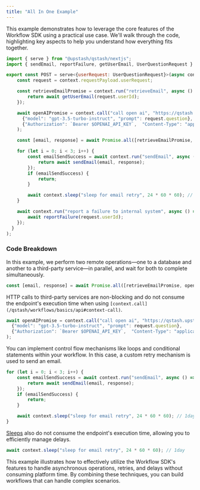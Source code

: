 ```yaml
---
title: "All In One Example"
---
```


This example demonstrates how to leverage the core features of the Workflow SDK using a practical use case. We'll walk through the code, highlighting key aspects to help you understand how everything fits together.

```javascript 
import { serve } from "@upstash/qstash/nextjs";
import { sendEmail, reportFailure, getUserEmail, UserQuestionRequest } from "./utils"

export const POST = serve<{userRequest: UserQuestionRequest}>(async context => {
    const request = context.requestPayload.userRequest;

    const retrieveEmailPromise = context.run("retrieveEmail", async () => {
        return await getUserEmail(request.userId);
    });

    await openAIPromise = context.call("call open ai", "https://qstash.upstash.io/llm/v1/chat/completions", "POST", 
      {"model": "gpt-3.5-turbo-instruct", "prompt": request.question},
      {"Authorization": `Bearer $OPENAI_API_KEY`,  "Content-Type": "application/json"}
    );

    const [email, response] = await Promise.all([retrieveEmailPromise, openAIPromise]);

    for (let i = 0; i < 3; i++) {
        const emailSendSuccess = await context.run("sendEmail", async () => {
            return await sendEmail(email, response);
        });
        if (emailSendSuccess) {
            return;
        }

        await context.sleep("sleep for email retry", 24 * 60 * 60); // 1day
    }

    await context.run("report a failure to internal system", async () => {
        await reportFailure(request.userId);
    });
  }
);
```

### Code Breakdown

In this example, we perform two remote operations—one to a database and another to a third-party service—in parallel, and wait for both to complete simultaneously.

```javascript
const [email, response] = await Promise.all([retrieveEmailPromise, openAIPromise]);
```

HTTP calls to third-party services are non-blocking and do not consume the endpoint's execution time when using `[context.call](/qstash/workflows/basics/api#context-call)`.

```javascript
await openAIPromise = context.call("call open ai", "https://qstash.upstash.io/llm/v1/chat/completions", "POST", 
  {"model": "gpt-3.5-turbo-instruct", "prompt": request.question},
  {"Authorization": `Bearer $OPENAI_API_KEY`,  "Content-Type": "application/json"}
);
```

You can implement control flow mechanisms like loops and conditional statements within your workflow. In this case, a custom retry mechanism is used to send an email.

```javascript
for (let i = 0; i < 3; i++) {
    const emailSendSuccess = await context.run("sendEmail", async () => {
        return await sendEmail(email, response);
    });
    if (emailSendSuccess) {
        return;
    }

    await context.sleep("sleep for email retry", 24 * 60 * 60); // 1day
}
```

[Sleeps](/qstash/workflows/basics/api#context-sleep) also do not consume the endpoint's execution time, allowing you to efficiently manage delays.

```javascript
await context.sleep("sleep for email retry", 24 * 60 * 60); // 1day
```

This example illustrates how to effectively utilize the Workflow SDK's features to handle asynchronous operations, retries, and delays without consuming platform time.
By combining these techniques, you can build workflows that can handle complex scenarios.
